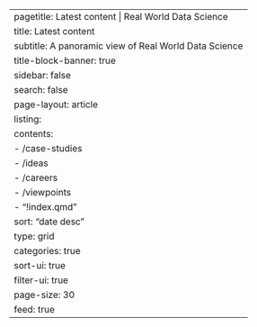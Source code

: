 ---
pagetitle: Latest content | Real World Data Science
title: Latest content
subtitle: A panoramic view of Real World Data Science 
title-block-banner: true
sidebar: false
search: false
page-layout: article  
listing:
  contents: 
  - /case-studies
  - /ideas
  - /careers
  - /viewpoints
  - "!index.qmd"
  sort: "date desc"
  type: grid
  categories: true
  sort-ui: true
  filter-ui: true
  page-size: 30
  feed: true
---